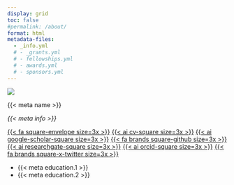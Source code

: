 ```yaml
---
display: grid
toc: false
#permalink: /about/
format: html
metadata-files: 
  - _info.yml
  # - _grants.yml
  # - fellowships.yml
  # - awards.yml
  # - sponsors.yml
---
```

::::::::: {.container-fluid}

:::::: {.jumbotron}

::::: {.grid}

::: {.g-col-sm-4}
![]({{< meta image >}}){fig-alt="Berit Batterton" style="max-width:250px" style="border-radius:5%"}
:::

:::: {.g-col-sm-8 .g-col-xs-12}
[{{< meta name >}}]{.h3}

[*{{< meta info >}}*]{.h4}

[{{< fa square-envelope size=3x >}}](mailto:{{< meta email >}}){.btn .btn-primary}
[{{< ai cv-square size=3x >}}]({{< meta cv >}}){.btn .btn-primary}
[{{< ai google-scholar-square size=3x >}}]({{< meta scholar >}}){.btn .btn-primary}
[{{< fa brands square-github size=3x >}}]({{< meta github >}}){.btn .btn-primary}
[{{< ai researchgate-square size=3x >}}]({{< meta researchgate >}}){.btn .btn-primary}
[{{< ai orcid-square size=3x >}}]({{< meta orcid >}}){.btn .btn-primary}
[{{< fa brands square-x-twitter size=3x >}}]({{< meta twitter >}}){.btn .btn-primary}

::: {.ul}
-   {{< meta education.1 >}}
-   {{< meta education.2 >}}
:::

::::

:::::

::::::

:::::::::

